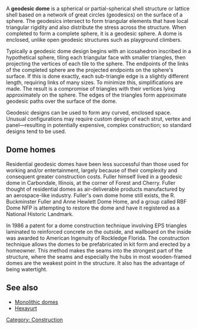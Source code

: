 A '''geodesic dome''' is a spherical or partial-spherical shell structure or lattice shell based on a network of great circles (geodesics) on the surface of a sphere. The geodesics intersect to form triangular elements that have local triangular rigidity and also distribute the stress across the structure. When completed to form a complete sphere, it is a geodesic sphere. A dome is enclosed, unlike open geodesic structures such as playground climbers.

Typically a geodesic dome design begins with an icosahedron inscribed in a hypothetical sphere, tiling each triangular face with smaller triangles, then projecting the vertices of each tile to the sphere. The endpoints of the links of the completed sphere are the projected endpoints on the sphere's surface. If this is done exactly, each sub-triangle edge is a slightly different length, requiring links of many sizes. To minimize this, simplifications are made. The result is a compromise of triangles with their vertices lying approximately on the sphere. The edges of the triangles form approximate geodesic paths over the surface of the dome.

Geodesic designs can be used to form any curved, enclosed space. Unusual configurations may require custom design of each strut, vertex and panel—resulting in potentially expensive, complex construction; so standard designs tend to be used.

== Dome homes ==

Residential geodesic domes have been less successful than those used for working and/or entertainment, largely because of their complexity and consequent greater construction costs. Fuller himself lived in a geodesic dome in Carbondale, Illinois, at the corner of Forest and Cherry. Fuller thought of residential domes as air-deliverable products manufactured by an aerospace-like industry. Fuller's own dome home still exists, the R. Buckminster Fuller and Anne Hewlett Dome Home, and a group called RBF Dome NFP is attempting to restore the dome and have it registered as a National Historic Landmark.

In 1986 a patent for a dome construction technique involving EPS triangles laminated to reinforced concrete on the outside, and wallboard on the inside was awarded to American Ingenuity of Rockledge Florida. The construction technique allows the domes to be prefabricated in kit form and erected by a homeowner. This method makes the seams into the strongest part of the structure, where the seams and especially the hubs in most wooden-framed domes are the weakest point in the structure. It also has the advantage of being watertight.

== See also ==

* [[Monolithic domes]]
* [[Hexayurt]]

[[Category: Construction]]